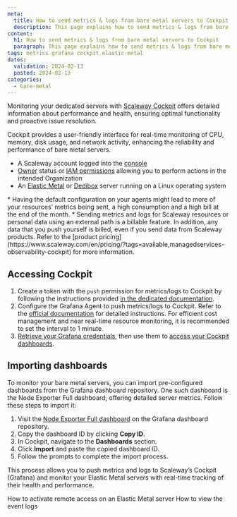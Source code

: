 ```yaml
---
meta:
  title: How to send metrics & logs from bare metal servers to Cockpit
  description: This page explains how to send metrics & logs from bare metal servers to Cockpit
content:
  h1: How to send metrics & logs from bare metal servers to Cockpit
  paragraph: This page explains how to send metrics & logs from bare metal servers to Cockpit
tags: metrics grafana cockpit elastic-metal
dates:
  validation: 2024-02-13
  posted: 2024-02-13
categories:
  - bare-metal
---
```


Monitoring your dedicated servers with [Scaleway Cockpit](/observability/cockpit/quickstart/) offers detailed information about performance and health, ensuring optimal functionality and proactive issue resolution.

Cockpit provides a user-friendly interface for real-time monitoring of CPU, memory, disk usage, and network activity, enhancing the reliability and performance of bare metal servers.

<Macro id="requirements" />

- A Scaleway account logged into the [console](https://console.scaleway.com)
- [Owner](/identity-and-access-management/iam/concepts/#owner) status or [IAM permissions](/identity-and-access-management/iam/concepts/#permission) allowing you to perform actions in the intended Organization
- An [Elastic Metal](/bare-metal/elastic-metal/quickstart/) or [Dedibox](/bare-metal/dedibox/quickstart/) server running on a Linux operating system

<Message type="important">
* Having the default configuration on your agents might lead to more of your resources’ metrics being sent, a high consumption and a high bill at the end of the month.
* Sending metrics and logs for Scaleway resources or personal data using an external path is a billable feature.  In addition, any data that you push yourself is billed, even if you send data from Scaleway products. Refer to the [product pricing](https://www.scaleway.com/en/pricing/?tags=available,managedservices-observability-cockpit) for more information.
</Message>

## Accessing Cockpit

1. Create a token with the `push` permission for metrics/logs to Cockpit by following the instructions provided [in the dedicated documentation](/observability/cockpit/how-to/create-token/).
2. Configure the Grafana Agent to push metrics/logs to Cockpit. Refer to the [official documentation](/observability/cockpit/api-cli/configuring-grafana-agent/) for detailed instructions.
    <Message type="tip">
        For efficient cost management and near real-time resource monitoring, it is recommended to set the interval to 1 minute.
    </Message>
3. [Retrieve your Grafana credentials](/observability/cockpit/how-to/retrieve-grafana-credentials/), then use them to [access your Cockpit dashboards](/observability/cockpit/how-to/access-grafana-and-managed-dashboards/).

## Importing dashboards

To monitor your bare metal servers, you can import pre-configured dashboards from the Grafana dashboard repository. One such dashboard is the Node Exporter Full dashboard, offering detailed server metrics. Follow these steps to import it:

1. Visit the [Node Exporter Full dashboard](https://grafana.com/grafana/dashboards/12486-node-exporter-full/) on the Grafana dashboard repository.
2. Copy the dashboard ID by clicking **Copy ID**.
3. In Cockpit, navigate to the **Dashboards** section.
4. Click **Import** and paste the copied dashboard ID.
5. Follow the prompts to complete the import process.

This process allows you to push metrics and logs to Scaleway’s Cockpit (Grafana) and monitor your Elastic Metal servers with real-time tracking of their health and performance.


<Navigation title="See also">
  <PreviousButton to="/bare-metal/elastic-metal/how-to/activate-remote-access/">How to activate remote access on an Elastic Metal server</PreviousButton>
  <NextButton to="/bare-metal/elastic-metal/how-to/view-the-event-logs/">How to view the event logs</NextButton>
</Navigation>